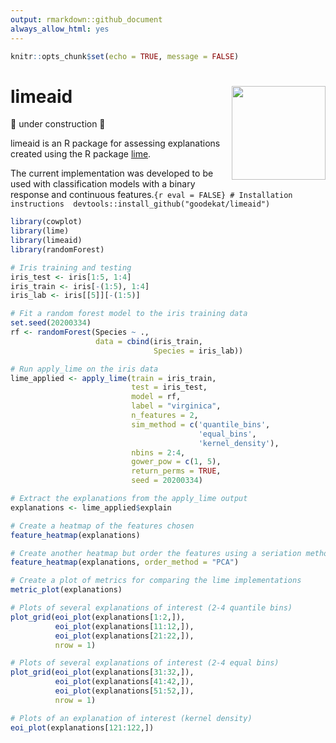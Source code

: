```yaml
---
output: rmarkdown::github_document
always_allow_html: yes
---
```


```r
knitr::opts_chunk$set(echo = TRUE, message = FALSE)
```

# limeaid <img align="right" width="150" height="150" src="inst/limeaid-sticker2.png">

🚧 under construction 🚧  

limeaid is an R package for assessing explanations created using the R package [lime](https://lime.data-imaginist.com/).

 The current implementation was developed to be used with classification models with a binary response and continuous features.```{r eval = FALSE}
# Installation instructions 
devtools::install_github("goodekat/limeaid")
```

```r
library(cowplot)
library(lime)
library(limeaid)
library(randomForest)

# Iris training and testing
iris_test <- iris[1:5, 1:4]
iris_train <- iris[-(1:5), 1:4]
iris_lab <- iris[[5]][-(1:5)]

# Fit a random forest model to the iris training data
set.seed(20200334)
rf <- randomForest(Species ~ .,
                   data = cbind(iris_train, 
                                Species = iris_lab))

# Run apply_lime on the iris data
lime_applied <- apply_lime(train = iris_train,
                           test = iris_test,
                           model = rf,
                           label = "virginica",
                           n_features = 2,
                           sim_method = c('quantile_bins',
                                          'equal_bins',
                                          'kernel_density'),
                           nbins = 2:4, 
                           gower_pow = c(1, 5),
                           return_perms = TRUE, 
                           seed = 20200334)

# Extract the explanations from the apply_lime output
explanations <- lime_applied$explain
```

```r
# Create a heatmap of the features chosen
feature_heatmap(explanations)

# Create another heatmap but order the features using a seriation method
feature_heatmap(explanations, order_method = "PCA")
```

```r
# Create a plot of metrics for comparing the lime implementations
metric_plot(explanations)
```

```r
# Plots of several explanations of interest (2-4 quantile bins)
plot_grid(eoi_plot(explanations[1:2,]),
          eoi_plot(explanations[11:12,]),
          eoi_plot(explanations[21:22,]),
          nrow = 1)

# Plots of several explanations of interest (2-4 equal bins)
plot_grid(eoi_plot(explanations[31:32,]),
          eoi_plot(explanations[41:42,]),
          eoi_plot(explanations[51:52,]),
          nrow = 1)
```

```r
# Plots of an explanation of interest (kernel density)
eoi_plot(explanations[121:122,])
```
